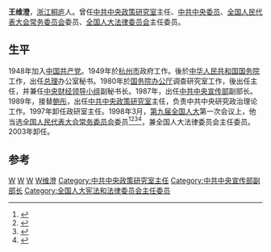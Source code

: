 '''王维澄'''{{BD|1929年|6月|catIdx=W}}，[[浙江|浙江]][[桐庐|桐庐]]人。曾任[[中共中央政策研究室|中共中央政策研究室]]主任、[[中共中央委员会|中共中央委员]]、[[全国人民代表大会常务委员会|全国人民代表大会常务委员会]]委员、[[全国人大法律委员会|全国人大法律委员会]]主任委员。

== 生平 ==
1948年加入[[中国共产党|中国共产党]]。1949年於[[杭州市|杭州市]]政府工作。後於[[中华人民共和国国务院|中华人民共和国国务院]]工作，出任[[中华人民共和国国务院总理|总理]]办公室秘书。1980年於[[国务院办公厅|国务院办公厅]]调查研究室工作，後出任主任，并兼任[[中央财经领导小组|中央财经领导小组]]副秘书长。1987年，出任[[中共中央宣传部|中共中央宣传部]]副部长。1989年，接替[[鲍彤|鲍彤]]，出任[[中共中央政策研究室|中共中央政策研究室]]主任，负责中共中央研究政治理论工作。1997年卸任政研室主任。1998年3月，[[第九届全国人民代表大会|第九届全国人大]]第一次会议上，他当选[[全国人民代表大会常务委员会|全国人民代表大会常务委员会]]委员<ref>{{Cite book|title=新中国50年 中|last=韩泰华主编|publisher=北京：[[红旗出版社|红旗出版社]]|year=1999.11|isbn=7-5051-0423-3|pages=897}}</ref><ref>{{Cite book|title=第九届全国人民代表大会及其常务委员会会议大事记 1998．3-2003．2|last=全国人大常委会办公厅秘书一局编|publisher=北京：[[中国民主法制出版社|中国民主法制出版社]]|year=2004.01|isbn=7-80078-793-1|pages=405}}</ref><ref>{{Cite book|title=中华人民共和国年鉴 1998 总第18期|last=中华人民共和国年鉴编辑部编辑|publisher=[[中国年鉴社|中国年鉴社]]|year=1999.01|isbn=7-80056-903-9|pages=41}}</ref><ref>{{Cite book|title=中华人民共和国通鉴|last=龙德，蔡翔主编|publisher=沈阳：[[辽宁人民出版社|辽宁人民出版社]]|year=2000.12|isbn=7-205-04473-1|pages=1832}}</ref>，兼全国人大法律委员会主任委员。2003年卸任。

== 参考==
{{reflist}}
{{start box}}
{{s-before|[[鲍彤|鲍彤]]|（中央政治体制改革研究室主任）}}
{{s-title|[[中共中央政策研究室|中共中央政策研究室]]主任|1989年－1997年}}
{{s-after|[[滕文生|滕文生]]}}
{{end box}}

[[Category:中国共产党第十四届中央委员会委员|W]]
[[Category:第九届全国人大常委会委员|W]]
[[Category:桐庐人|W]]
[[Category:王姓|W维澄]]
[[Category:中共中央政策研究室主任|Category:中共中央政策研究室主任]]
[[Category:中共中央宣传部副部长|Category:中共中央宣传部副部长]]
[[Category:全国人大宪法和法律委员会主任委员|Category:全国人大宪法和法律委员会主任委员]]